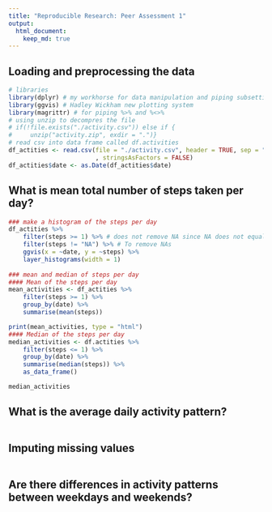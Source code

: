 ```yaml
---
title: "Reproducible Research: Peer Assessment 1"
output: 
  html_document:
    keep_md: true
---
```



## Loading and preprocessing the data
```r
# libraries
library(dplyr) # my workhorse for data manipulation and piping subsetting
library(ggvis) # Hadley Wickham new plotting system
library(magrittr) # for piping %>% and %<>%
# using unzip to decompres the file
# if(!file.exists("./activity.csv")) else if {
#     unzip("activity.zip", exdir = ".")}
# read csv into data frame called df.activities
df_actities <- read.csv(file = "./activity.csv", header = TRUE, sep = ","
                        , stringsAsFactors = FALSE)
df_actities$date <- as.Date(df_actities$date)
```



## What is mean total number of steps taken per day?
```r
### make a histogram of the steps per day
df_actities %>%
    filter(steps >= 1) %>% # does not remove NA since NA does not equal 0
    filter(steps != "NA") %>% # To remove NAs
    ggvis(x = ~date, y = ~steps) %>%
    layer_histograms(width = 1)
    
### mean and median of steps per day
#### Mean of the steps per day
mean_activities <- df_actities %>%
    filter(steps >= 1) %>%
    group_by(date) %>%
    summarise(mean(steps))

print(mean_activities, type = "html")
#### Median of the steps per day
median_activities <- df.actities %>%
    filter(steps <= 1) %>%
    group_by(date) %>%
    summarise(median(steps)) %>%
    as_data_frame()

median_activities
```


## What is the average daily activity pattern?
```r

```


## Imputing missing values
```r

```


## Are there differences in activity patterns between weekdays and weekends?
```r

```
